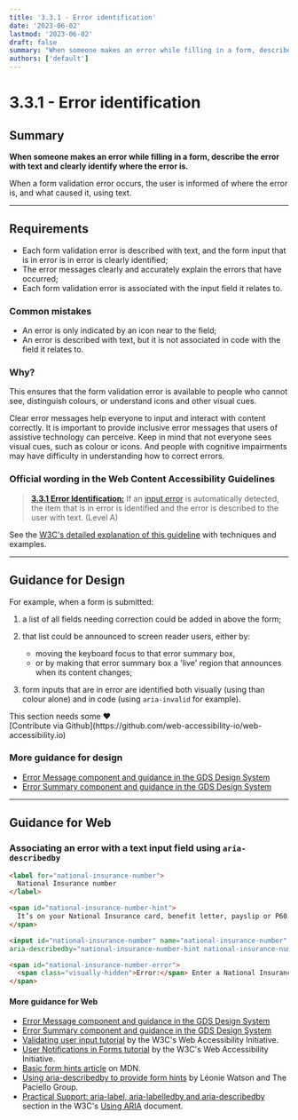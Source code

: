 ```yaml
---
title: '3.3.1 - Error identification'
date: '2023-06-02'
lastmod: '2023-06-02'
draft: false
summary: "When someone makes an error while filling in a form, describe the error with text and clearly identify where the error is."
authors: ['default']
---
```


# 3.3.1 - Error identification

## Summary

**When someone makes an error while filling in a form, describe the error with text and clearly identify where the error is.**

When a form validation error occurs, the user is informed of where the error is, and what caused it, using text.

---

## Requirements

*   Each form validation error is described with text, and the form input that is in error is in error is clearly identified;
*   The error messages clearly and accurately explain the errors that have occurred;
*   Each form validation error is associated with the input field it relates to.

### Common mistakes

*   An error is only indicated by an icon near to the field;
*   An error is described with text, but it is not associated in code with the field it relates to.

### Why?

This ensures that the form validation error is available to people who cannot see, distinguish colours, or understand icons and other visual cues.

Clear error messages help everyone to input and interact with content correctly. It is important to provide inclusive error messages that users of assistive technology can perceive. Keep in mind that not everyone sees visual cues, such as colour or icons. And people with cognitive impairments may have difficulty in understanding how to correct errors.

### Official wording in the Web Content Accessibility Guidelines

> [**3.3.1 Error Identification:**](https://www.w3.org/TR/UNDERSTANDING-WCAG20/content-structure-separation-programmatic.html) If an [input error](https://www.w3.org/TR/UNDERSTANDING-WCAG20/minimize-error-identified.html#input-errordef) is automatically detected, the item that is in error is identified and the error is described to the user with text. (Level A)

See the [W3C's detailed explanation of this guideline](https://www.w3.org/TR/UNDERSTANDING-WCAG20/content-structure-separation-programmatic.html) with techniques and examples.

---

## Guidance for Design

For example, when a form is submitted:
1. a list of all fields needing correction could be added in above the form;

2. that list could be announced to screen reader users, either by:
   * moving the keyboard focus to that error summary box,
   * or by making that error summary box a 'live' region that announces when its content changes;

3. form inputs that are in error are identified both visually (using than colour alone) and in code (using `aria-invalid` for example).

<Callout type="warning">
This section needs some <span role="img" aria-label="love emoji">❤️</span><br/>[Contribute via Github](https://github.com/web-accessibility-io/web-accessibility.io)
</Callout>

### More guidance for design

* [Error Message component and guidance in the GDS Design System](https://design-system.service.gov.uk/components/error-message/)
* [Error Summary component and guidance in the GDS Design System](https://design-system.service.gov.uk/components/error-summary/)

---

## Guidance for Web

### Associating an error with a text input field using `aria-describedby`

```html
<label for="national-insurance-number">
  National Insurance number
</label>

<span id="national-insurance-number-hint">
  It’s on your National Insurance card, benefit letter, payslip or P60. For example, ‘QQ 12 34 56 C’.
</span>

<input id="national-insurance-number" name="national-insurance-number" type="text"
aria-describedby="national-insurance-number-hint national-insurance-number-error">

<span id="national-insurance-number-error">
  <span class="visually-hidden">Error:</span> Enter a National Insurance number in the correct format
</span>
```

#### More guidance for Web

* [Error Message component and guidance in the GDS Design System](https://design-system.service.gov.uk/components/error-message/)
* [Error Summary component and guidance in the GDS Design System](https://design-system.service.gov.uk/components/error-summary/)
* [Validating user input tutorial](https://www.w3.org/WAI/tutorials/forms/validation/) by the W3C's Web Accessibility Initiative.
* [User Notifications in Forms tutorial](https://www.w3.org/WAI/tutorials/forms/notifications/)  by the W3C's Web Accessibility Initiative.
* [Basic form hints article](https://developer.mozilla.org/en-US/docs/Web/Accessibility/ARIA/forms/Basic_form_hints) on MDN.
* [Using aria-describedby to provide form hints](https://www.paciellogroup.com/blog/2014/12/using-aria-describedby-to-provide-helpful-form-hints/) by Léonie Watson and The Paciello Group.
* [Practical Support: aria-label, aria-labelledby and aria-describedby](https://www.w3.org/TR/using-aria/#practical-support-aria-label-aria-labelledby-and-aria-describedby) section in the W3C's [Using ARIA](https://www.w3.org/TR/using-aria/) document.
